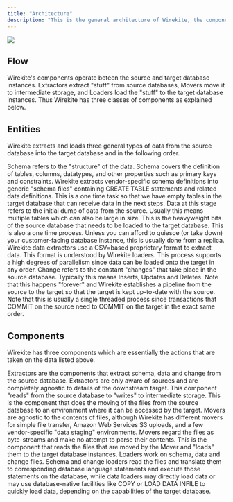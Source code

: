 ```yaml
---
title: "Architecture"
description: "This is the general architecture of Wirekite, the components that make up the Wirekite data movement stack, as well as limitations of those components. For a more detailed architecture please check the Implementation page.  "
---
```


<Frame caption="Architecture">
  <img src="/images/SimpleArchitecture.svg" />
</Frame>

## Flow

Wirekite's components operate beteen the source and target database instances.  Extractors extract "stuff" from source databases, Movers move it to intermediate storage, and Loaders load the "stuff" to the target database instances. Thus Wirekite has three classes of components as explained below.

## Entities&#x20;

Wirekite extracts and loads three general types of data from the source database into the target database and in the following order.

<Steps>
  <Step title="Schema">
    Schema refers to the "structure" of the data. Schema covers the definition of tables, columns, datatypes, and other properties such as primary keys and constraints. Wirekite extracts vendor-specific schema definitions into generic "schema files" containing CREATE TABLE statements and related data definitions. This is a one time task so that we have empty tables in the target database that can receive data in the next steps.
  </Step>

  <Step title="Data">
    Data at this stage refers to the initial dump of data from the source. Usually this means multiple tables which can also be large in size. This is the heavyweight bits of the source database that needs to be loaded to the target database. This is also a one time process. Unless you can afford to quiesce (or take down) your customer-facing database instance, this is usually done from a replica. Wirekite data extractors use a CSV=based proprietary format to extract data.  This format is understood by Wirekite loaders. This process supports a high degrees of parallelism since data can be loaded onto the target in any order.
  </Step>

  <Step title="Change">
    Change refers to the constant "changes" that take place in the source database. Typically this means Inserts, Updates and Deletes. Note that this happens "forever"  and Wirekite establishes a pipeline from the source to the target so that the target is kept up-to-date with the source. Note that this is usually a single threaded process since transactions that COMMIT on the source need to COMMIT on the target in the exact same order.
  </Step>
</Steps>

## Components

Wirekite has three components which are essentially the actions that are taken on the data listed above.&#x20;

<Steps>
  <Step title="Extractor">
    Extractors are the components that extract schema, data and change from the source database. Extractors are only aware of sources and are completely agnostic to details of the downstream target. This component "reads" from the source database to "writes" to intermediate storage.
  </Step>

  <Step title="Mover">
    This is the component that does the moving of the files from the source database to an environment where it can be accessed by the target. Movers are agnostic to the contents of files, although Wirekite has different movers for simple file transfer, Amazon Web Services S3 uploads, and a few vendor-specific "data staging" environments. Movers regard the files as byte-streams and make no attempt to parse their contents.
  </Step>

  <Step title="Loader">
    This is the component that reads the files that are moved by the Mover and "loads" them to the target database instances. Loaders work on schema, data and change files. Schema and change loaders read the files and translate them to corresponding database language statements and execute those statements on the database, while data loaders may directly load data or may use database-native facilities like COPY or LOAD DATA INFILE to quickly load data, depending on the capabilities of the target database.
  </Step>
</Steps>